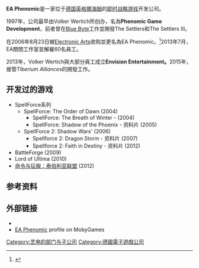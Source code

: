 {{Infobox company
| name             = EA Phenomic
| logo             = 
| caption          = 
| type             = 子公司
| foundation       =1997 
| founder          =Volker Wertich 
| location         = [[Ingelheim|Ingelheim]], [[德国|德国]]
| key_people       = 
| industry         = [[即时战略游戏|即时战略游戏]]开发商
| products         = 
| revenue          = 
| operating_income = 
| net_income       = 
| owner            = Electronic Arts
| num_employees    =60 
| divisions        = 
| subsid           = 
| homepage         = [http://www.phenomic.de/ www.phenomic.de]
| footnotes        = 
|fate=解散|former_name=Phenomic Game Development|successor=Envision Entertainment|defunct=2013}}

'''EA Phenomic'''是一家位于[[德国|德国]][[英格斯海姆|英格爾海姆]]的[[即时战略游戏|即时战略游戏]]开发公司。

1997年，公司最早由Volker Wertich所创办，名為'''Phenomic Game Development'''，前者曾在[[Ubisoft_Blue_Byte|Blue Byte]]工作並開發The Settlers和The Settlers III。

在2006年8月23日被[[Electronic_Arts|Electronic Arts]]收购並更名為EA Phenomic。<ref name="buswireallbus">{{cite web |accessdate=2008-04-14 |url=http://www.allbusiness.com/company-activities-management/company-structures-ownership/7105631-1.html |title=EA Acquires Phenomic Game Development; Acclaimed Creators of Real Time Strategy Franchises Become EA's Newest Studio in...|publisher=AllBusiness|date=2006-08-23 |author=Business Wire}}</ref>2013年7月，EA關閉工作室並解雇60名員工。

2013年，Volker Wertich與大部分員工成立'''Envision Entertainment。'''2015年，接管''Tiberium Alliances''的開發工作。

==开发过的游戏==
*SpellForce系列
**SpellForce: The Order of Dawn (2004)
***SpellForce: The Breath of Winter -  (2004)
***SpellForce: Shadow of the Phoenix - 资料片 (2005)
**SpellForce 2: Shadow Wars' (2006)
***Spellforce 2: Dragon Storm - 资料片 (2007)
***Spellforce 2: Faith in Destiny - 资料片 (2012)
*BattleForge (2009)
*Lord of Ultima (2010)
*[[命令与征服：泰伯利亚联盟|命令与征服：泰伯利亚联盟]] (2012)
==参考资料==
{{Reflist}}
==外部链接==
*{{Official|http://www.phenomic.de/}}
*[http://www.mobygames.com/company/ea-phenomic EA Phenomic]{{Wayback|url=http://www.mobygames.com/company/ea-phenomic |date=20121014085417 }} profile on MobyGames



[[Category:艺电的部门与子公司|Category:艺电的部门与子公司]]
[[Category:德國電子遊戲公司|Category:德國電子遊戲公司]]